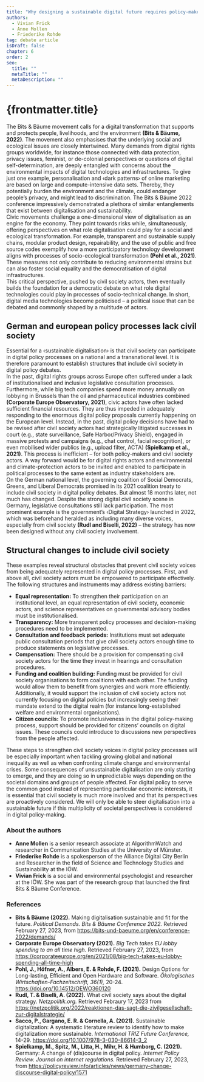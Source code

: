 ```yaml
---
title: "Why designing a sustainable digital future requires policy-makers to include civil society"
authors:
  - Vivian Frick
  - Anne Mollen
  - Friederike Rohde
tag: debate article
isDraft: false
chapter: 6
order: 2
seo:
  title: ""
  metaTitle: ""
  metaDescription: ""
---
```



# {frontmatter.title}

The Bits & Bäume movement calls for a digital transformation that supports and protects people, livelihoods, and the environment **(Bits & Bäume, 2022)**. The movement also emphasises that the underlying social and ecological issues are closely intertwined. Many demands from digital rights groups worldwide, for instance those connected with data protection, privacy issues, feminist, or de-colonial perspectives or questions of digital self-determination, are deeply entangled with concerns about the environmental impacts of digital technologies and infrastructures. To give just one example, personalisation and ‹dark patterns› of online marketing are based on large and compute-intensive data sets. Thereby, they potentially burden the environment and the climate, could endanger people’s privacy, and might lead to discrimination. The Bits & Bäume 2022 conference impressively demonstrated a plethora of similar entanglements that exist between digitalisation and sustainability.<br/> Civic movements challenge a one-dimensional view of digitalisation as an engine for the economy. They point towards risks while, simultaneously, offering perspectives on what role digitalisation could play for a social and ecological transformation. For example, transparent and sustainable supply chains, modular product design, repairability, and the use of public and free source codes exemplify how a more participatory technology development aligns with processes of socio-ecological transformation **(Pohl et al., 2021)**. These measures not only contribute to reducing environmental strains but can also foster social equality and the democratisation of digital infrastructures.<br/> This critical perspective, pushed by civil society actors, then eventually builds the foundation for a democratic debate on what role digital technologies could play in processes of socio-technical change. In short, digital media technologies become politicised – a political issue that can be debated and commonly shaped by a multitude of actors.

## German and european policy processes lack civil society

Essential for a ‹sustainable digitalisation› is that civil society can participate in digital policy processes on a national and a transnational level. It is therefore paramount to establish structures that include civil society in digital policy debates.<br/> In the past, digital rights groups across Europe often suffered under a lack of institutionalised and inclusive legislative consultation processes. Furthermore, while big tech companies spend more money annually on lobbying in Brussels than the oil and pharmaceutical industries combined **(Corporate Europe Observatory, 2021)**, civic actors have often lacked sufficient financial resources. They are thus impeded in adequately responding to the enormous digital policy proposals currently happening on the European level. Instead, in the past, digital policy decisions have had to be revised after civil society actors had strategically litigated successes in court (e.g., state surveillance, Safe Harbor/Privacy Shield), engaged in massive protests and campaigns (e.g., chat control, facial recognition), or even mobilised wider publics (e.g., upload filter, ACTA) **(Spielkamp et al., 2021)**. This process is inefficient – for both policy-makers and civil society actors. A way forward would be for digital rights actors and environmental and climate-protection actors to be invited and enabled to participate in political processes to the same extent as industry stakeholders are.<br/> On the German national level, the governing coalition of Social Democrats, Greens, and Liberal Democrats promised in its 2021 coalition treaty to include civil society in digital policy debates. But almost 18 months later, not much has changed. Despite the strong digital civil society scene in Germany, legislative consultations still lack participation. The most prominent example is the government’s ‹Digital Strategy› launched in 2022, which was beforehand heralded as including many diverse voices, especially from civil society **(Rudl and Biselli, 2022)** – the strategy has now been designed without any civil society involvement.

## Structural changes to include civil society

These examples reveal structural obstacles that prevent civil society voices from being adequately represented in digital policy processes. First, and above all, civil society actors must be empowered to participate effectively. The following structures and instruments may address existing barriers:

- **Equal representation:** To strengthen their participation on an institutional level, an equal representation of civil society, economic actors, and science representatives on governmental advisory bodies must be institutionalised.
- **Transparency:** More transparent policy processes and decision-making procedures need to be implemented.
- **Consultation and feedback periods:** Institutions must set adequate public consultation periods that give civil society actors enough time to produce statements on legislative processes.
- **Compensation:** There should be a provision for compensating civil society actors for the time they invest in hearings and consultation procedures.
- **Funding and coalition building:** Funding must be provided for civil society organisations to form coalitions with each other. The funding would allow them to benefit from synergies and work more efficiently. Additionally, it would support the inclusion of civil society actors not currently focusing on digital policies but increasingly seeing their mandate extend to the digital realm (for instance long-established welfare and environmental organisations).
- **Citizen councils:** To promote inclusiveness in the digital policy-making process, support should be provided for citizens’ councils on digital issues. These councils could introduce to discussions new perspectives from the people affected.

These steps to strengthen civil society voices in digital policy processes will be especially important when tackling growing global and national inequality as well as when confronting climate change and environmental crises. Some consequences of unsustainable digitalisation are only starting to emerge, and they are doing so in unpredictable ways depending on the societal domains and groups of people affected. For digital policy to serve the common good instead of representing particular economic interests, it is essential that civil society is much more involved and that its perspectives are proactively considered. We will only be able to steer digitalisation into a sustainable future if this multiplicity of societal perspectives is considered in digital policy-making.

<footer>

### About the authors

- **Anne Mollen** is a senior research associate at AlgorithmWatch and researcher in Communication Studies at the University of Münster.
- **Friederike Rohde** is a spokesperson of the Alliance Digital City Berlin and Researcher in the field of Science and Technology Studies and Sustainability at the IÖW.
- **Vivian Frick** is a social and environmental psychologist and researcher at the IÖW. She was part of the research group that launched the first Bits & Bäume Conference.

### References

- **Bits & Bäume (2022).** Making digitalisation sustainable and fit for the future. _Political Demands. Bits & Bäume Conference 2022._ Retrieved February 27, 2023, from https://bits-und-baeume.org/en/conference-2022/demands/
- **Corporate Europe Observatory (2021).** _Big Tech takes EU lobby spending to an all time high._ Retrieved February 27, 2023, from https://corporateeurope.org/en/2021/08/big-tech-takes-eu-lobby-spending-all-time-high
- **Pohl, J., Höfner, A., Albers, E. & Rohde, F. (2021).** Design Options for Long-lasting, Efficient and Open Hardware and Software. _Ökologisches Wirtschaften-Fachzeitschrift, 36(1),_ 20-24. https://doi.org/10.14512/OEWO360120
- **Rudl, T. & Biselli, A. (2022).** What civil society says about the digital strategy. _Netzpolitik.org._ Retrieved Febraury 17, 2023 from https://netzpolitik.org/2022/reaktionen-das-sagt-die-zivilgesellschaft-zur-digitalstrategie/
- **Sacco, P., Gargano, E. R. & Cornella, A. (2021).** Sustainable digitalization: A systematic literature review to identify how to make digitalization more sustainable. _International TRIZ Future Conference,_ 14-29. https://doi.org/10.1007/978-3-030-86614-3_2
- **Spielkamp, M., Spitz, M., Litta, H., Mihr, H. & Humborg, C. (2021).** Germany: A change of (dis)course in digital policy. _Internet Policy Review. Journal on internet regulations._ Retrieved February 27, 2023, from https://policyreview.info/articles/news/germany-change-discourse-digital-policy/1571

</footer>
